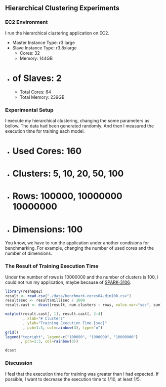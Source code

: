 ## Hierarchical Clustering Experiments

### EC2 Environment

I run the hierarchical clustering application on EC2. 

- Master Instance Type: r3.large
- Slave Instance Type: r3.8xlarge
    - Cores: 32
    - Memory: 144GB
- # of Slaves: 2
    - Total Cores: 64
    - Total Memory: 239GB


### Experimental Setup

I execute my hierarchical clustering, changing the some parameters as bellow.  The data had been generated randomly. And then I measured the execution time for training each model.

- # Used Cores: 160
- # Clusters: 5, 10, 20, 50, 100
- # Rows: 100000, 10000000 10000000
- # Dimensions: 100

You know, we have to run the application under another condisions for benchmarking. For example, changing the number of used cores and the number of dimensions.

### The Result of Training Execution Time

Under the number of rows is 10000000 and the number of clusters is 100, I could not run my application, maybe because of [SPARK-3106](https://issues.apache.org/jira/browse/SPARK-3106).

```r
library(reshape2)
result <- read.csv("./data/benchmark-cores64-dim100.csv")
result$sec <- result$millisec / 1000
result.cast <- dcast(result, num.clusters ~ rows, value.var="sec", sum)
```

```r
matplot(result.cast[, 1], result.cast[, 2:4]
        , xlab="# Clusters"
        , ylab="Training Execution Time [sec]"
        , pch=1:3, col=rainbow(3), type="o")
grid()
legend("topright", legend=c("100000", "1000000", "10000000")
       , pch=1:3, col=rainbow(3))
```

```r
dcast
```

### Discussion

I feel that the execution time for training was greater than I had expected.  If possible, I want to decrease the execution time to 1/10, at least 1/5.
